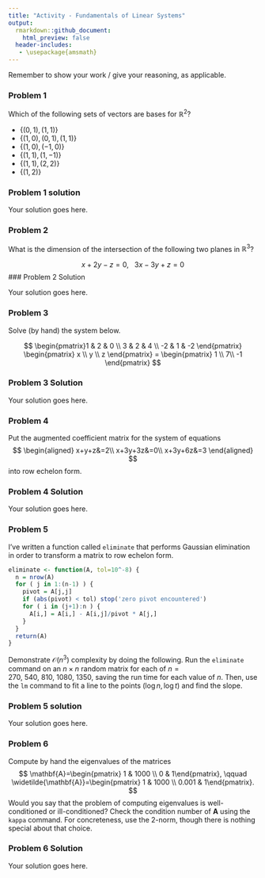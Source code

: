 ```yaml
---
title: "Activity - Fundamentals of Linear Systems"
output:
  rmarkdown::github_document:
    html_preview: false
  header-includes:
   - \usepackage{amsmath}
---
```


\renewcommand{\vec}[1]{\mathbf{#1}}
\renewcommand{\mat}[1]{\mathbf{#1}}

Remember to show your work / give your reasoning, as applicable.

### Problem 1

Which of the following sets of vectors are bases for $\mathbb{R}^2$?

-   $\{(0, 1), (1, 1)\}$
-   $\{(1, 0), (0, 1), (1, 1)\}$
-   $\{(1, 0), (-1, 0)\}$
-   $\{(1, 1), (1, -1)\}$
-   $\{(1, 1), (2, 2)\}$
-   $\{(1, 2)\}$

### Problem 1 solution

Your solution goes here.

### Problem 2

What is the dimension of the intersection of the following two planes in $\mathbb{R}^3$?

$$
x + 2y - z = 0, \ \ \ 3x - 3y + z = 0
$$
### Problem 2 Solution

Your solution goes here.

### Problem 3

Solve (by hand) the system below.

$$
\begin{pmatrix}1 & 2 & 0 \\ 3 & 2 & 4 \\ -2 & 1 & -2 \end{pmatrix} \begin{pmatrix} x \\ y \\ z \end{pmatrix} = \begin{pmatrix} 1 \\ 7\\ -1 \end{pmatrix}
$$

### Problem 3 Solution

Your solution goes here.

### Problem 4

Put the augmented coefficient matrix for the system of equations
$$
\begin{aligned}
x+y+z&=2\\
x+3y+3z&=0\\
x+3y+6z&=3
\end{aligned}
$$
into row echelon form.

### Problem 4 Solution

Your solution goes here.

### Problem 5

I've written a function called `eliminate` that performs Gaussian elimination in order to transform a matrix to row echelon form.

```r
eliminate <- function(A, tol=10^-8) {
  n = nrow(A)
  for ( j in 1:(n-1) ) {
    pivot = A[j,j]
    if (abs(pivot) < tol) stop('zero pivot encountered')
    for ( i in (j+1):n ) {
      A[i,] = A[i,] - A[i,j]/pivot * A[j,]
    }
  }
  return(A)
}
```

Demonstrate $\mathcal{O}(n^3)$ complexity by doing the following. Run the `eliminate` command on an $n \times n$ random matrix for each of $n=270,\ 540,\ 810,\ 1080,\ 1350$, saving the run time for each value of $n$. Then, use the `lm` command to fit a line to the points $(\log n,\log t)$ and find the slope.

### Problem 5 solution

Your solution goes here.

### Problem 6

Compute by hand the eigenvalues of the matrices 
$$
\mat{A}=\begin{pmatrix} 1 & 1000 \\ 0 & 1\end{pmatrix}, \qquad \widetilde{\mat{A}}=\begin{pmatrix} 1 & 1000 \\ 0.001 & 1\end{pmatrix}.
$$
Would you say that the problem of computing eigenvalues is well-conditioned or ill-conditioned? Check the condition number of $\mat{A}$ using the `kappa` command. For concreteness, use the 2-norm, though there is nothing special about that choice.

### Problem 6 Solution

Your solution goes here.